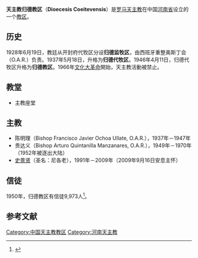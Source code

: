 {{Infobox Roman Catholic diocese
|Roman Catholic Diocese of = 天主教归德教区
|latin = Archidioecesis Coeitevensis
|image = 
|caption = 
|location = [[中国|中国]]
|territory = [[河南省|河南省]][[商丘市|商丘市]]
|population = 
|rite = 
|patron = 
|province = 河南
|established = 1928年
|cathedral = 
|co-cathedral =
|leadership = 主教
|website = 
|pope = 
|metropolitan = 
|ordinary = 出缺
|coadjutor bishop = 
|emeritus = 
}}
'''天主教归德教区'''（'''Dioecesis Coeitevensis'''）是[[罗马天主教|罗马天主教]]在中国[[河南省|河南省]]设立的一个[[教区|教区]]。

== 历史 ==
1928年6月19日，教廷从开封府代牧区分设'''归德监牧区'''，由西班牙重整奥斯丁会（O.A.R.）负责。1937年5月18日，升格为'''归德代牧区'''。1946年4月11日，归德代牧区升格为'''归德教区'''。1966年[[文化大革命|文化大革命]]開始，天主教活動被禁止。

== 教堂 ==
*主教座堂
== 主教 ==
*陈明理（Bishop Francisco Javier Ochoa Ullate, O.A.R.），1937年－1947年
*贵达义（Bishop Arturo Quintanilla Manzanares, O.A.R.），1949年－1970年（1952年被逐出大陆）
*[[史景贤|史景贤]]（圣名：尼各老），1991年－2009年（2009年9月16日安息主怀）

== 信徒 ==
1950年，归德教区有信徒9,973人<ref>{{Cite web |url=http://www.catholic-hierarchy.org/diocese/dkwth.html |title=Dioecesis Coeitevensis |access-date=2007-11-07 |archive-date=2020-11-09 |archive-url=https://web.archive.org/web/20201109223031/https://www.catholic-hierarchy.org/diocese/dkwth.html |dead-url=no }}</ref>。

== 参考文献 ==
{{reflist}}

{{中国天主教教区}}

[[Category:中国天主教教区|Category:中国天主教教区]]
[[Category:河南天主教|Category:河南天主教]]